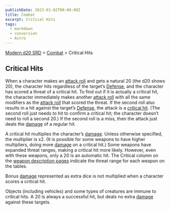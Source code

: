 ```yaml
---
publishDate: 2023-01-02T00:00:00Z
title: Combat
excerpt: Critical Hits
tags:
  - markdown
  - conversion
  - Astro
---
```


[Modern d20 SRD](/#modernD20) > [Combat](modern-d20-srd-combat-index) > Critical Hits

## Critical Hits

When a character makes an [attack roll](modern-d20-srd-combat-attack-roll) and gets a natural 20 (the d20 shows 20), the character hits regardless of the target’s [Defense](modern-d20-srd-combat-defense), and the character has scored a threat of a critical hit. To find out if it is actually a critical hit, the character immediately makes another [attack roll](modern-d20-srd-combat-attack-roll) with all the same modifiers as the [attack roll](modern-d20-srd-combat-attack-roll) that scored the threat. If the second roll also results in a hit against the target’s [Defense](modern-d20-srd-combat-defense), the attack is a [critical hit](modern-d20-srd-combat-critical-hits). (The second roll just needs to hit to confirm a critical hit; the character doesn’t need to roll a second 20.) If the second roll is a miss, then the attack just deals the [damage](modern-d20-srd-combat-damage) of a regular hit.

A critical hit multiplies the character’s [damage](modern-d20-srd-combat-damage). Unless otherwise specified,
the multiplier is x2. (It is possible for some weapons to have higher multipliers,
doing more [damage](modern-d20-srd-combat-damage) on a critical hit.) Some weapons have expanded threat ranges,
making a critical hit more likely. However, even with these weapons, only a
20 is an automatic hit. The Critical column on the [weapon description pages](modern-d20-srd-equipment-equipment-weapons) indicate the threat range for each weapon on the tables.

Bonus [damage](modern-d20-srd-combat-damage) represented as extra dice is not multiplied when a character scores a critical hit.

Objects (including vehicles) and some types of creatures are immune to critical hits. A 20 is always a successful hit, but deals no extra [damage](modern-d20-srd-combat-damage) against these targets.
